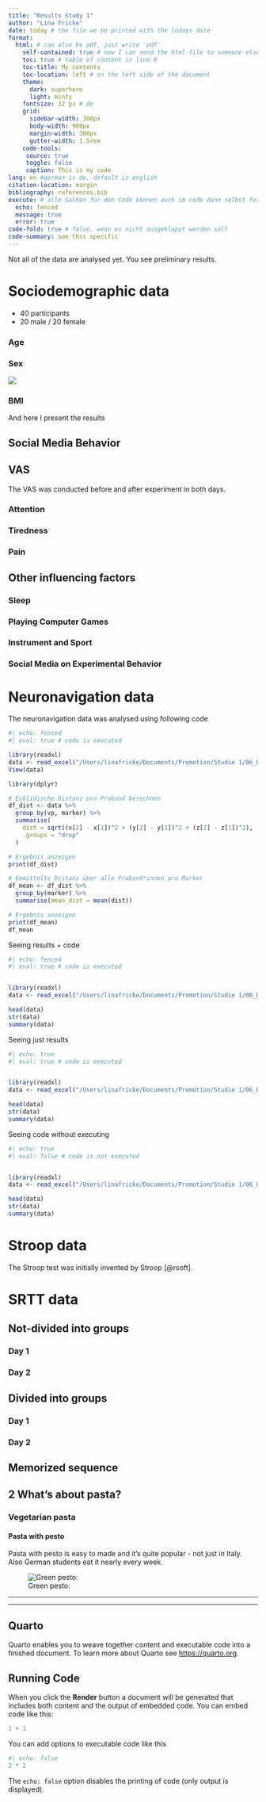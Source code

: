 ```yaml
---
title: "Results Study 1"
author: "Lina Fricke"
date: today # the file we be printed with the todays date
format: 
  html: # can also be pdf, just write 'pdf' 
    self-contained: true # now I can send the html-file to someone else, not just a code
    toc: true # table of content in line 8
    toc-title: My contents
    toc-location: left # on the left side of the document
    theme: 
      dark: superhero
      light: minty
    fontsize: 32 px # de
    grid:
      sidebar-width: 300px
      body-width: 900px
      margin-width: 300px
      gutter-width: 1.5rem
    code-tools: 
     source: true
     toggle: false
     caption: This is my code
lang: en #german is de, default is english
citation-location: margin
bibliography: references.bib
execute: # alle Sachen für den Code können auch im code dann selbst festgelegt werden !
  echo: fenced
  message: true
  error: true
code-fold: true # false, wenn es nicht ausgeklappt werden soll
code-summary: see this specific 
---
```


::: {.callout-note}
Not all of the data are analysed yet. You see preliminary results.
:::

# Sociodemographic data

* 40 participants
* 20 male / 20 female


::: {.panel-tabset}

### Age



### Sex

![](sex.png)

### BMI

And here I present the results

:::




## Social Media Behavior

## VAS

The VAS was conducted before and after experiment in both days.

::: {.panel-tabset}

### Attention



### Tiredness



### Pain


:::


## Other influencing factors

::: {.panel-tabset}

### Sleep

### Playing Computer Games

### Instrument and Sport

### Social Media on Experimental Behavior


:::



# Neuronavigation data

The neuronavigation data was analysed using following code

```r
#| echo: fenced
#| eval: true # code is executed

library(readxl)
data <- read_excel("/Users/linafricke/Documents/Promotion/Studie 1/06_Data/Neuronavigation/Neuronavigation_einschluss.xlsx")
View(data)

library(dplyr)

# Euklidische Distanz pro Proband berechnen
df_dist <- data %>%
  group_by(vp, marker) %>%
  summarise(
    dist = sqrt((x[2] - x[1])^2 + (y[2] - y[1])^2 + (z[2] - z[1])^2),
    .groups = "drop"
  )

# Ergebnis anzeigen
print(df_dist)

# Gemittelte Distanz über alle Proband*innen pro Marker
df_mean <- df_dist %>%
  group_by(marker) %>%
  summarise(mean_dist = mean(dist))

# Ergebnis anzeigen
print(df_mean)
df_mean
```

Seeing results + code
```r
#| echo: fenced
#| eval: true # code is executed


library(readxl)
data <- read_excel("/Users/linafricke/Documents/Promotion/Studie 1/06_Data/Neuronavigation/Neuronavigation_einschluss.xlsx")

head(data)
str(data)
summary(data)
```

Seeing just results

```r
#| echo: true
#| eval: true # code is executed


library(readxl)
data <- read_excel("/Users/linafricke/Documents/Promotion/Studie 1/06_Data/Neuronavigation/Neuronavigation_einschluss.xlsx")

head(data)
str(data)
summary(data)
```

Seeing code without executing

```r
#| echo: true
#| eval: false # code is not executed


library(readxl)
data <- read_excel("/Users/linafricke/Documents/Promotion/Studie 1/06_Data/Neuronavigation/Neuronavigation_einschluss.xlsx")

head(data)
str(data)
summary(data)
```



# Stroop data

The Stroop test was initially invented by Stroop [@rsoft].

# SRTT data

## Not-divided into groups

### Day 1

### Day 2

## Divided into groups

### Day 1

### Day 2

## Memorized sequence






## 2 What's about pasta?

### Vegetarian pasta

#### Pasta with pesto

Pasta with pesto is easy to made and it's quite popular - not just in Italy. Also German students eat it nearly every week.

![Green pesto:](images/pasta_pesto.jpeg)





---


---

## Quarto

Quarto enables you to weave together content and executable code into a finished document. To learn more about Quarto see <https://quarto.org>.

## Running Code

When you click the **Render** button a document will be generated that includes both content and the output of embedded code. You can embed code like this:

```r
1 + 1
```

You can add options to executable code like this 

```r
#| echo: false
2 * 2
```

The `echo: false` option disables the printing of code (only output is displayed).
